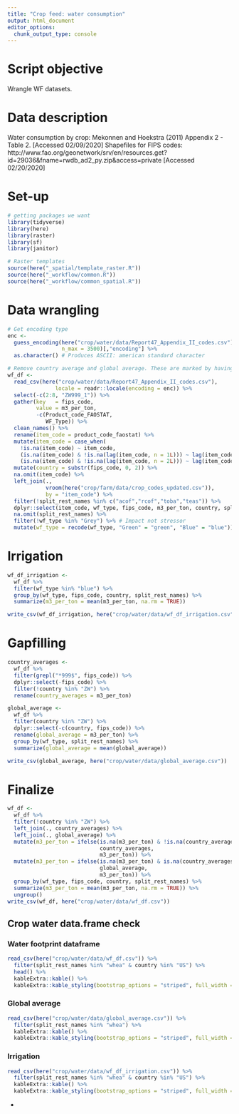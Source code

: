 ```yaml
---
title: "Crop feed: water consumption"
output: html_document
editor_options: 
  chunk_output_type: console
---
```


# Script objective
Wrangle WF datasets.

# Data description
Water consumption by crop: Mekonnen and Hoekstra (2011) Appendix 2 - Table 2. [Accessed 02/09/2020]
Shapefiles for FIPS codes: http://www.fao.org/geonetwork/srv/en/resources.get?id=29036&fname=rwdb_ad2_py.zip&access=private [Accessed 02/20/2020]

# Set-up
```r
# getting packages we want
library(tidyverse)
library(here)
library(raster)
library(sf)
library(janitor)

# Raster templates
source(here("_spatial/template_raster.R"))
source(here("_workflow/common.R"))
source(here("_workflow/common_spatial.R"))
``` 

# Data wrangling
```r
# Get encoding type
enc <- 
  guess_encoding(here("crop/water/data/Report47_Appendix_II_codes.csv"), 
                 n_max = 3500)[,"encoding"] %>% 
  as.character() # Produces ASCII: american standard character

# Remove country average and global average. These are marked by having 999 in their FIPS code.
wf_df <- 
  read_csv(here("crop/water/data/Report47_Appendix_II_codes.csv"),
               locale = readr::locale(encoding = enc)) %>% 
  select(-c(2:8, "ZW999_1")) %>%  
  gather(key   = fips_code, 
         value = m3_per_ton, 
         -c(Product_code_FAOSTAT, 
            WF_Type)) %>%
  clean_names() %>% 
  rename(item_code = product_code_faostat) %>%
  mutate(item_code = case_when(
    !is.na(item_code) ~ item_code,
    (is.na(item_code) & !is.na(lag(item_code, n = 1L))) ~ lag(item_code, n = 1L),
    (is.na(item_code) & !is.na(lag(item_code, n = 2L))) ~ lag(item_code, n = 2L))) %>%  
  mutate(country = substr(fips_code, 0, 2)) %>%
  na.omit(item_code) %>% 
  left_join(., 
            vroom(here("crop/farm/data/crop_codes_updated.csv")),
            by = "item_code") %>% 
  filter(!split_rest_names %in% c("acof","rcof","toba","teas")) %>% 
  dplyr::select(item_code, wf_type, fips_code, m3_per_ton, country, split_rest_names) %>% 
  na.omit(split_rest_names) %>% 
  filter(!wf_type %in% "Grey") %>% # Impact not stressor
  mutate(wf_type = recode(wf_type, "Green" = "green", "Blue" = "blue"))
``` 

# Irrigation
```r
wf_df_irrigation <- 
  wf_df %>% 
  filter(wf_type %in% "blue") %>% 
  group_by(wf_type, fips_code, country, split_rest_names) %>% 
  summarize(m3_per_ton = mean(m3_per_ton, na.rm = TRUE)) 

write_csv(wf_df_irrigation, here("crop/water/data/wf_df_irrigation.csv"))
```

# Gapfilling
```r
country_averages <- 
  wf_df %>% 
  filter(grepl("*999$", fips_code)) %>%
  dplyr::select(-fips_code) %>% 
  filter(!country %in% "ZW") %>% 
  rename(country_averages = m3_per_ton)

global_average <- 
  wf_df %>% 
  filter(country %in% "ZW") %>%
  dplyr::select(-c(country, fips_code)) %>% 
  rename(global_average = m3_per_ton) %>% 
  group_by(wf_type, split_rest_names) %>% 
  summarize(global_average = mean(global_average))

write_csv(global_average, here("crop/water/data/global_average.csv"))
```

# Finalize
```r
wf_df <- 
  wf_df %>% 
  filter(!country %in% "ZW") %>% 
  left_join(., country_averages) %>% 
  left_join(., global_average) %>% 
  mutate(m3_per_ton = ifelse(is.na(m3_per_ton) & !is.na(country_averages), 
                             country_averages, 
                             m3_per_ton)) %>%
  mutate(m3_per_ton = ifelse(is.na(m3_per_ton) & is.na(country_averages), 
                             global_average, 
                             m3_per_ton)) %>% 
  group_by(wf_type, fips_code, country, split_rest_names) %>% 
  summarize(m3_per_ton = mean(m3_per_ton, na.rm = TRUE)) %>% 
  ungroup()
write_csv(wf_df, here("crop/water/data/wf_df.csv"))
```

## Crop water data.frame check {.tabset .tabset-pills}

### Water footprint dataframe
```r
read_csv(here("crop/water/data/wf_df.csv")) %>% 
  filter(split_rest_names %in% "whea" & country %in% "US") %>% 
  head() %>% 
  kableExtra::kable() %>%
  kableExtra::kable_styling(bootstrap_options = "striped", full_width = F, position = "left")
```

### Global average
```r
read_csv(here("crop/water/data/global_average.csv")) %>% 
  filter(split_rest_names %in% "whea") %>% 
  kableExtra::kable() %>%
  kableExtra::kable_styling(bootstrap_options = "striped", full_width = F, position = "left")
```

### Irrigation
```r
read_csv(here("crop/water/data/wf_df_irrigation.csv")) %>% 
  filter(split_rest_names %in% "whea" & country %in% "US") %>% 
  kableExtra::kable() %>%
  kableExtra::kable_styling(bootstrap_options = "striped", full_width = F, position = "left")
```

{-}